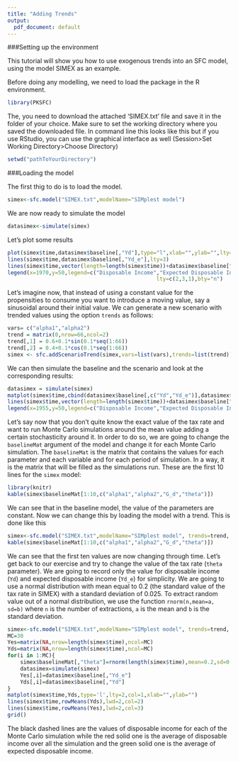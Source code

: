 ```yaml
---
title: "Adding Trends"
output:
  pdf_document: default
---
```



###Setting up the environment

This tutorial will show you how to use exogenous trends into an SFC model, using the model SIMEX as an example.

Before doing any modelling, we need to load the package in the R environment. 
```r
library(PKSFC)
```

The, you need to download the attached 'SIMEX.txt' file and save it in the folder of your choice. Make sure to set the working directory where you saved the downloaded file. In command line this looks like this but if you use RStudio, you can use the graphical interface as well (Session>Set Working Directory>Choose Directory)
```r
setwd("pathToYourDirectory")
```

###Loading the model

The first thig to do is to load the model.
```r
simex<-sfc.model("SIMEX.txt",modelName="SIMplest model")
```

We are now ready to simulate the model
```r
datasimex<-simulate(simex)
```

Let's plot some results
```r
plot(simex$time,datasimex$baseline[,"Yd"],type="l",xlab="",ylab="",lty=2)
lines(simex$time,datasimex$baseline[,"Yd_e"],lty=3)
lines(simex$time,vector(length=length(simex$time))+datasimex$baseline["2010","Yd"])
legend(x=1970,y=50,legend=c("Disposable Income","Expected Disposable Income","Steady State"),
                                               lty=c(2,3,1),bty="n")
```

Let's imagine now, that instead of using a constant value for the propensities to consume you want to introduce a moving value, say a sinusoidal around their initial value. We can generate a new scenario with trended values using the option `trends` as follows:
```r
vars= c("alpha1","alpha2")
trend = matrix(0,nrow=66,ncol=2)
trend[,1] = 0.6+0.1*sin(0.1*seq(1:66))
trend[,2] = 0.4+0.1*cos(0.1*seq(1:66))
simex <- sfc.addScenarioTrend(simex,vars=list(vars),trends=list(trend))
```

We can then simulate the baseline and the scenario and look at the corresponding results:
```r
datasimex = simulate(simex)
matplot(simex$time,cbind(datasimex$baseline[,c("Yd","Yd_e")],datasimex$scenario_1[,c("Yd","Yd_e")]),type="l",lty=c(2,3,2,3),col=c(1,1,2,2),xlab="",ylab="")
lines(simex$time,vector(length=length(simex$time))+datasimex$baseline["2010","Yd"])
legend(x=1955,y=50,legend=c("Disposable Income","Expected Disposable Income","Steady State","Disposable Income, Sinusoidal scenario","Expected Disposable Income, Sinusoidal scenario"), lty=c(2,3,1,2,3),col=c(1,1,1,2,3),bty="n")
```

Let's say now that you don't quite know the exact value of the tax rate and want to run Monte Carlo simulations around the mean value adding a certain stochasticity around it. In order to do so, we are going to change the `baselineMat` argument of the model and change it for each Monte Carlo simulation. The `baselineMat` is the matrix that contains the values for each parameter and each variable and for each period of simulation. In a way, it is the matrix that will be filled as the simulations run. These are the first 10 lines for the `simex` model:
```r
library(knitr)
kable(simex$baselineMat[1:10,c("alpha1","alpha2","G_d","theta")])
```

We can see that in the baseline model, the value of the parameters are constant. Now we can change this by loading the model with a trend. This is done like this
```r
simex<-sfc.model("SIMEX.txt",modelName="SIMplest model", trends=trend, trendsVars=vars)
kable(simex$baselineMat[1:10,c("alpha1","alpha2","G_d","theta")])
```

We can see that the first ten values are now changing through time. Let's get back to our exercise and try to change the value of the tax rate (`theta` parameter). We are going to record only the value for disposable income (`Yd`) and expected disposable income (`Yd_e`) for simplicity. We are going to use a normal distribution with mean equal to 0.2 (the standard value of the tax rate in SIMEX) with a standard deviation of 0.025. To extract random value out of a normal distribution, we use the function `rnorm(n,mean=a, sd=b)` where `n` is the number of extractions, `a` is the mean and `b` is the standard deviation.  
```r
simex<-sfc.model("SIMEX.txt",modelName="SIMplest model", trends=trend, trendsVars=vars)
MC=30
Yes=matrix(NA,nrow=length(simex$time),ncol=MC)
Yds=matrix(NA,nrow=length(simex$time),ncol=MC)
for(i in 1:MC){
	simex$baselineMat[,"theta"]=rnorm(length(simex$time),mean=0.2,sd=0.025)
	datasimex=simulate(simex)
	Yes[,i]=datasimex$baseline[,"Yd_e"]
	Yds[,i]=datasimex$baseline[,"Yd"]
}
matplot(simex$time,Yds,type='l',lty=2,col=1,xlab="",ylab="")
lines(simex$time,rowMeans(Yds),lwd=2,col=2)
lines(simex$time,rowMeans(Yes),lwd=2,col=3)
grid()
```

The black dashed lines are the values of disposable income for each of the Monte Carlo simulation while the red solid one is the average of disposable income over all the simulation and the green solid one is the average of expected disposable income.